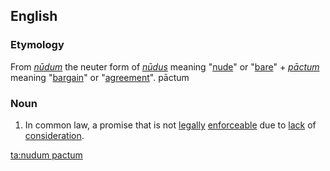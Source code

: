 ==English==

===Etymology===
From {{etyl|la|en}} ''[[nudum#Latin|nūdum]]'' the neuter form of ''[[nudus#Latin|nūdus]]'' meaning "[[nude]]" or "[[bare]]" + ''[[pactum#Latin|pāctum]]'' meaning "[[bargain]]" or "[[agreement]]".
pāctum

===Noun===
{{en-noun|head=[[nudus#Latin|nudum]] [[pactum]]|nudum pacta}}

# {{legal}} In common law, a promise that is not [[legally]] [[enforceable]] due to [[lack]] of [[consideration]].

[[ta:nudum pactum]]